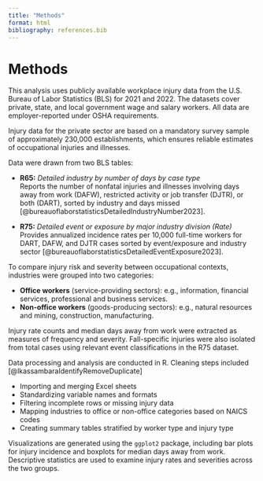 ```yaml
---
title: "Methods"
format: html
bibliography: references.bib
---
```


# Methods

This analysis uses publicly available workplace injury data from the U.S. Bureau of Labor Statistics (BLS) for 2021 and 2022. The datasets cover private, state, and local government wage and salary workers. All data are employer-reported under OSHA requirements.

Injury data for the private sector are based on a mandatory survey sample of approximately 230,000 establishments, which ensures reliable estimates of occupational injuries and illnesses.

Data were drawn from two BLS tables:

-   **R65:** *Detailed industry by number of days by case type*\
    Reports the number of nonfatal injuries and illnesses involving days away from work (DAFW), restricted activity or job transfer (DJTR), or both (DART), sorted by industry and days missed [@bureauoflaborstatisticsDetailedIndustryNumber2023].

-   **R75:** *Detailed event or exposure by major industry division (Rate)*\
    Provides annualized incidence rates per 10,000 full-time workers for DART, DAFW, and DJTR cases sorted by event/exposure and industry sector [@bureauoflaborstatisticsDetailedEventExposure2023].

To compare injury risk and severity between occupational contexts, industries were grouped into two categories:

-   **Office workers** (service-providing sectors): e.g., information, financial services, professional and business services.
-   **Non-office workers** (goods-producing sectors): e.g., natural resources and mining, construction, manufacturing.

Injury rate counts and median days away from work were extracted as measures of frequency and severity. Fall-specific injuries were also isolated from total cases using relevant event classifications in the R75 dataset.

Data processing and analysis are conducted in R. Cleaning steps included [@lkassambaraIdentifyRemoveDuplicate]

-   Importing and merging Excel sheets
-   Standardizing variable names and formats
-   Filtering incomplete rows or missing injury data
-   Mapping industries to office or non-office categories based on NAICS codes
-   Creating summary tables stratified by worker type and injury type

Visualizations are generated using the `ggplot2` package, including bar plots for injury incidence and boxplots for median days away from work. Descriptive statistics are used to examine injury rates and severities across the two groups.
